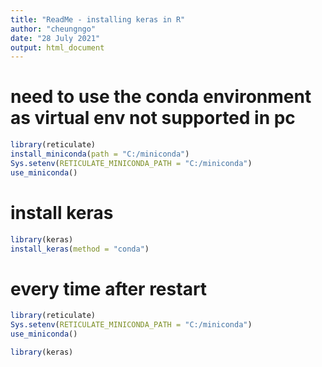 ```yaml
---
title: "ReadMe - installing keras in R"
author: "cheungngo"
date: "28 July 2021"
output: html_document
---
```


# need to use the conda environment as virtual env not supported in pc

```r
library(reticulate)
install_miniconda(path = "C:/miniconda")
Sys.setenv(RETICULATE_MINICONDA_PATH = "C:/miniconda")
use_miniconda()
```

# install keras

```r
library(keras)
install_keras(method = "conda")
```

# every time after restart

```r
library(reticulate)
Sys.setenv(RETICULATE_MINICONDA_PATH = "C:/miniconda")
use_miniconda()

library(keras)
```

